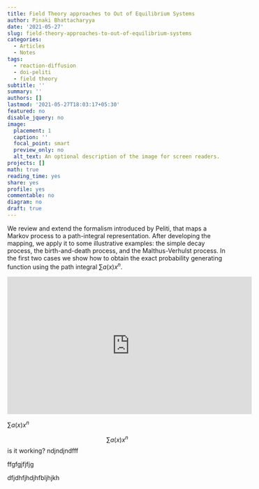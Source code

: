 ```yaml
---
title: Field Theory approaches to Out of Equilibrium Systems
author: Pinaki Bhattacharyya
date: '2021-05-27'
slug: field-theory-approaches-to-out-of-equilibrium-systems
categories:
  - Articles
  - Notes
tags:
  - reaction-diffusion
  - doi-peliti
  - field theory
subtitle: ''
summary: ''
authors: []
lastmod: '2021-05-27T18:03:17+05:30'
featured: no
disable_jquery: no
image:
  placement: 1
  caption: ''
  focal_point: smart
  preview_only: no
  alt_text: An optional description of the image for screen readers.
projects: []
math: true
reading_time: yes
share: yes
profile: yes
commentable: no
diagram: no
draft: true
---
```


We review and extend the formalism introduced by Peliti, that maps a Markov process to a
path-integral representation. After developing the mapping, we apply it to some illustrative
examples: the simple decay process, the birth-and-death process, and the Malthus-Verhulst
process. In the first two cases we show how to obtain the exact probability generating
function using the path integral $\sum a(x)x^{n}$.

<center>
<iframe width="560" height="315" src="https://www.youtube.com/embed/videoseries?list=PLg--0sBHbqtPqqkauMGvntI2oH4KZqnMb" title="YouTube video player" frameborder="0" allow="accelerometer; autoplay; clipboard-write; encrypted-media; gyroscope; picture-in-picture" allowfullscreen></iframe>
</center>

$\sum a(x)x^{n}$

$$\sum a(x)x^{n}$$
is it working? ndjndjndfff

ffgfgjfjfjg

dfjdhfjhdjhfbljhjkh
